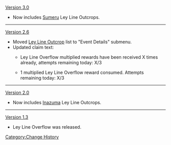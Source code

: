 [[Version 3.0]]
* Now includes [[Sumeru]] Ley Line Outcrops.
----
[[Version 2.6]]
* Moved [[Ley Line Outcrop]] list to "Event Details" submenu.
* Updated claim text:
** {{Color|Old:}} Ley Line Overflow multiplied rewards have been received X times already, attempts remaining today: X/3
** {{Color|New:}} 1 multiplied Ley Line Overflow reward consumed. Attempts remaining today: X/3
----
[[Version 2.0]]
* Now includes [[Inazuma]] Ley Line Outcrops.
----
[[Version 1.3]]
* Ley Line Overflow was released.
<noinclude>[[Category:Change History]]</noinclude>